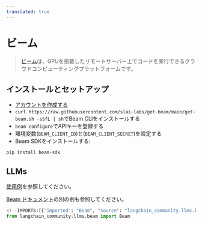 ```yaml
---
translated: true
---
```


# ビーム

>[ビーム](https://www.beam.cloud/)は、GPUを搭載したリモートサーバー上でコードを実行できるクラウドコンピューティングプラットフォームです。

## インストールとセットアップ

- [アカウントを作成する](https://www.beam.cloud/)
- `curl https://raw.githubusercontent.com/slai-labs/get-beam/main/get-beam.sh -sSfL | sh`でBeam CLIをインストールする
- `beam configure`でAPIキーを登録する
- 環境変数(`BEAM_CLIENT_ID`)と(`BEAM_CLIENT_SECRET`)を設定する
- Beam SDKをインストールする:

```bash
pip install beam-sdk
```

## LLMs

[使用例](/docs/integrations/llms/beam)を参照してください。

[Beam ドキュメント](https://docs.beam.cloud/examples/langchain)の別の例も参照してください。

```python
<!--IMPORTS:[{"imported": "Beam", "source": "langchain_community.llms.beam", "docs": "https://api.python.langchain.com/en/latest/llms/langchain_community.llms.beam.Beam.html", "title": "Beam"}]-->
from langchain_community.llms.beam import Beam
```
